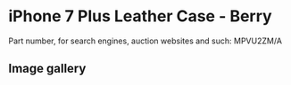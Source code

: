 
# iPhone 7 Plus Leather Case - Berry

Part number, for search engines, auction websites and such: MPVU2ZM/A

## Image gallery

<div style={{ width: '100%', maxWidth: '768px' }}>
<GalleryComponent
    images={[
      {
        original: "/everysource/MPVU2.webp",
        thumbnail: "/everypreview/MPVU2.webp",
      },
      {
        original: "/everysource/MPVU2_AV1_GOLD.webp",
        thumbnail: "/everypreview/MPVU2_AV1_GOLD.webp",
      },
      {
        original: "/everysource/MPVU2_AV1_JET_BLACK.webp",
        thumbnail: "/everypreview/MPVU2_AV1_JET_BLACK.webp",
      },
      {
        original: "/everysource/MPVU2_AV1_RED.webp",
        thumbnail: "/everypreview/MPVU2_AV1_RED.webp",
      },
      {
        original: "/everysource/MPVU2_AV1_SILVER.webp",
        thumbnail: "/everypreview/MPVU2_AV1_SILVER.webp",
      },
      {
        original: "/everysource/MPVU2_AV2.webp",
        thumbnail: "/everypreview/MPVU2_AV2.webp",
      }
    ]}
  />
</div>
